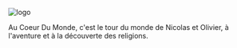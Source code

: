 ![logo](/logo.png)

Au Coeur Du Monde, c'est le tour du monde de Nicolas et Olivier, à l'aventure et à la découverte des religions.


<TripOnMap />
